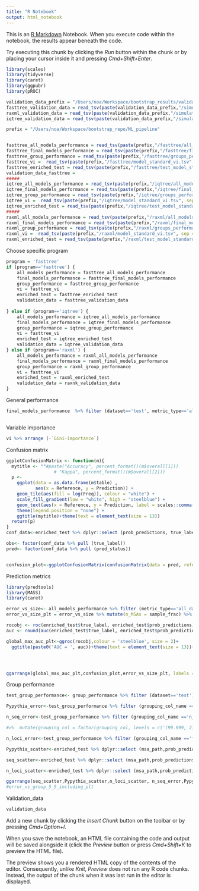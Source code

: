 ```yaml
---
title: "R Notebook"
output: html_notebook
---
```


This is an [R Markdown](http://rmarkdown.rstudio.com) Notebook. When you execute code within the notebook, the results appear beneath the code. 

Try executing this chunk by clicking the *Run* button within the chunk or by placing your cursor inside it and pressing *Cmd+Shift+Enter*. 

```r
library(scales)
library(tidyverse)
library(caret)
library(ggpubr)
library(pROC)
```
```r
validation_data_prefix = "/Users/noa/Workspace/bootstrap_results/validation_data"
fasttree_validation_data = read_tsv(paste(validation_data_prefix,"/simulations_df_fasttree.tsv", sep = ""))
raxml_validation_data = read_tsv(paste(validation_data_prefix,"/simulations_df_raxml.tsv", sep = ""))
iqtree_validation_data = read_tsv(paste(validation_data_prefix,"/simulations_df_iqtree.tsv", sep = ""))
```



```r
prefix = "/Users/noa/Workspace/bootstrap_repo/ML_pipeline"


fasttree_all_models_performance = read_tsv(paste(prefix,"/fasttree/all_models_performance.tsv", sep = ""))
fasttree_final_models_performance = read_tsv(paste(prefix,"/fasttree/final_model_performance.tsv", sep = ""))
fasttree_group_performance = read_tsv(paste(prefix,"/fasttree/groups_performance.tsv", sep = ""))
fasttree_vi =  read_tsv(paste(prefix,"/fasttree/model_standard_vi.tsv", sep = ""))
fasttree_enriched_test = read_tsv(paste(prefix,"/fasttree/test_model_standard_enriched.tsv", sep = ""))
validation_data_fasttree = 
#####
iqtree_all_models_performance = read_tsv(paste(prefix,"/iqtree/all_models_performance.tsv", sep = ""))
iqtree_final_models_performance = read_tsv(paste(prefix,"/iqtree/final_model_performance.tsv", sep = ""))
iqtree_group_performance = read_tsv(paste(prefix,"/iqtree/groups_performance.tsv", sep = ""))
iqtree_vi =  read_tsv(paste(prefix,"/iqtree/model_standard_vi.tsv", sep = ""))
iqtree_enriched_test = read_tsv(paste(prefix,"/iqtree/test_model_standard_enriched.tsv", sep = ""))
#####
raxml_all_models_performance = read_tsv(paste(prefix,"/raxml/all_models_performance.tsv", sep = ""))
raxml_final_models_performance = read_tsv(paste(prefix,"/raxml/final_model_performance.tsv", sep = ""))
raxml_group_performance = read_tsv(paste(prefix,"/raxml/groups_performance.tsv", sep = ""))
raxml_vi =  read_tsv(paste(prefix,"/raxml/model_standard_vi.tsv", sep = ""))
raxml_enriched_test = read_tsv(paste(prefix,"/raxml/test_model_standard_enriched.tsv", sep = ""))


```

Choose specific program
```r
program = 'fasttree'
if (program=='fasttree') {
    all_models_performance = fasttree_all_models_performance
    final_models_performance = fasttree_final_models_performance
    group_performance = fasttree_group_performance
    vi = fasttree_vi
    enriched_test = fasttree_enriched_test
    validation_data = fasttree_validation_data
    
} else if (program=='iqtree') {
    all_models_performance = iqtree_all_models_performance
    final_models_performance = iqtree_final_models_performance
    group_performance = iqtree_group_performance
    vi = fasttree_vi
    enriched_test = iqtree_enriched_test
    validation_data = iqtree_validation_data
} else if (program=='raxml') {
    all_models_performance = raxml_all_models_performance
    final_models_performance = raxml_final_models_performance
    group_performance = raxml_group_performance
    vi = fasttree_vi
    enriched_test = raxml_enriched_test
    validation_data = raxnk_validation_data
}
```


General performance
```r
final_models_performance  %>% filter (dataset=='test', metric_type=='all_data') %>% dplyr::select (analysis_type,name,balanced_accuracy_score, mcc)
```


```r

```




Variable importance 
```r
vi %>% arrange (-`Gini-importance`)
```



Confusion matrix

```r
ggplotConfusionMatrix <- function(m){
  mytitle <- ""#paste("Accuracy", percent_format()(m$overall[1]))
                  # "Kappa", percent_format()(m$overall[2]))
  p <-
    ggplot(data = as.data.frame(m$table) ,
           aes(x = Reference, y = Prediction)) +
    geom_tile(aes(fill = log(Freq)), colour = "white") +
    scale_fill_gradient(low = "white", high = "steelblue") +
    geom_text(aes(x = Reference, y = Prediction, label = scales::comma(Freq))) +
    theme(legend.position = "none") +
    ggtitle(mytitle)+theme(text = element_text(size = 13))
  return(p)
}
conf_data<-enriched_test %>% dplyr::select (prob_predictions, true_label) %>% mutate (pred_status = prob_predictions>0.5) 

obs<- factor(conf_data %>% pull (true_label))
pred<- factor(conf_data %>% pull (pred_status))


confusion_plot<-ggplotConfusionMatrix(confusionMatrix(data = pred, reference= obs))+theme(legend.position = "none")

```
Prediction metrics


```r
library(predtools)
library(MASS)
library(caret)

error_vs_size<- all_models_performance %>% filter (metric_type=='all_data', dataset =='test')
error_vs_size_plt = error_vs_size %>% mutate(n_MSAs = sample_frac) %>% ggplot(aes(x=n_MSAs, y = AUC))+geom_line()+ expand_limits(y = 0.5)+xlab("Number of MSAs")+ theme(text = element_text(size = 13))+ylab("AUC")+geom_point()

rocobj <- roc(enriched_test$true_label, enriched_test$prob_predictions)
auc <- round(auc(enriched_test$true_label, enriched_test$prob_predictions),3)

global_max_auc_plt<-ggroc(rocobj,colour = 'steelblue', size = 2)+
  ggtitle(paste0('AUC = ', auc))+theme(text = element_text(size = 13))+xlab("Specificity")




ggarrange(global_max_auc_plt,confusion_plot,error_vs_size_plt, labels = c("A","B","C"),align = "h", nrow = 2, ncol = 2 )

```
Group performance

```r
test_group_performance<- group_performance %>% filter (dataset=='test')

Pypythia_error<-test_group_performance %>% filter (grouping_col_name =='msa_difficulty_group') %>% ggplot(aes(y=grouping_col, x=Balanced_Accuracy))+geom_col()+ expand_limits(y = c(0.5,1))+ylab('MSA\ndifficulty')+ xlab('Balanced\naccuracy')+theme(text = element_text(size = 11))

n_seq_error<-test_group_performance %>% filter (grouping_col_name =='n_seq_group')  %>% ggplot(aes(y=grouping_col, x=Balanced_Accuracy))+geom_col()+ expand_limits(y = c(0.5,1))+ylab('Number\nof sequences')+xlab('Balanced\naccuracy')+theme(text = element_text(size = 11))

#>%  mutate(grouping_col = factor(grouping_col, levels = c('(99.999, 219.0]','(219.0, 546.0]','(546.0, 1519.0]','(1519.0, 16115.0]')))

n_loci_error<-test_group_performance %>% filter (grouping_col_name =='feature_msa_n_loci') %>% ggplot(aes(y=grouping_col, x=Balanced_Accuracy))+geom_col()+ expand_limits(y = c(0.5,1))+ylab('Number\nof positions')+xlab('Balanced\naccuracy')+theme(text = element_text(size = 11))

Pypythia_scatter<-enriched_test %>% dplyr::select (msa_path,prob_predictions,  feature_msa_pypythia_msa_difficulty) %>% group_by(msa_path,feature_msa_pypythia_msa_difficulty) %>% summarise(mean_prob = mean(prob_predictions)) %>% ggplot(aes(x=feature_msa_pypythia_msa_difficulty, y = mean_prob))+geom_point(size = 0.7)+xlab("MSA\ndifficulty")+ylab("Predicted\nprobability")+theme(text = element_text(size = 11))

seq_scatter<-enriched_test %>% dplyr::select (msa_path,prob_predictions, feature_msa_n_seq, feature_msa_pypythia_msa_difficulty) %>% group_by(msa_path,feature_msa_n_seq) %>% summarise(mean_prob = mean(prob_predictions)) %>% ggplot(aes(x=feature_msa_n_seq, y = mean_prob))+geom_point(size = 0.7)+xlab("Number of\nsequences")+ylab("Predicted\nprobability")+theme(text = element_text(size = 11))

n_loci_scatter<-enriched_test %>% dplyr::select (msa_path,prob_predictions, feature_msa_n_loci) %>% group_by(msa_path,feature_msa_n_loci) %>% summarise(mean_prob = mean(prob_predictions)) %>% ggplot(aes(x=feature_msa_n_loci, y = mean_prob))+geom_point(size = 0.7)+xlab("Number of\n positions")+ylab("Predicted\nprobability")+theme(text = element_text(size = 11))

ggarrange(seq_scatter,Pypythia_scatter,n_loci_scatter, n_seq_error,Pypythia_error, n_loci_error,labels = c("A","C","E","B","D","F"),align = "h", nrow = 3, ncol = 3, legend = "bottom",vjust= 1)
#error_vs_group_5_5_including_plt


```
Validation_data
```r
validation_data
```

Add a new chunk by clicking the *Insert Chunk* button on the toolbar or by pressing *Cmd+Option+I*.

When you save the notebook, an HTML file containing the code and output will be saved alongside it (click the *Preview* button or press *Cmd+Shift+K* to preview the HTML file). 

The preview shows you a rendered HTML copy of the contents of the editor. Consequently, unlike *Knit*, *Preview* does not run any R code chunks. Instead, the output of the chunk when it was last run in the editor is displayed.

